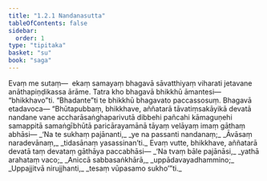 ```yaml
---
title: "1.2.1 Nandanasutta"
tableOfContents: false
sidebar:
  order: 1
type: "tipitaka"
basket: "su"
book: "saga"
---
```



<DynamicBreadcrumb />

<Division number="11" book="saga">

<Paragraph number="38" book="saga">
Evaṃ me sutaṃ—  ekaṃ samayaṃ bhagavā sāvatthiyaṃ viharati jetavane anāthapiṇḍikassa ārāme. Tatra kho bhagavā bhikkhū āmantesi—  “bhikkhavo”ti. “Bhadante”ti te bhikkhū bhagavato paccassosuṃ. Bhagavā etadavoca—
</Paragraph>

<Paragraph number="39" book="saga">
“Bhūtapubbaṃ, bhikkhave, aññatarā tāvatiṃsakāyikā devatā nandane vane accharāsaṅghaparivutā dibbehi pañcahi kāmaguṇehi samappitā samaṅgībhūtā paricārayamānā tāyaṃ velāyaṃ imaṃ gāthaṃ abhāsi—
</Paragraph>

<Paragraph number="40" type="verses" book="saga">
_‘Na te sukhaṃ pajānanti,_  
_ye na passanti nandanaṃ;_  
_Āvāsaṃ naradevānaṃ,_  
_tidasānaṃ yasassinan’ti._  

</Paragraph>

<Paragraph number="41" book="saga">
Evaṃ vutte, bhikkhave, aññatarā devatā taṃ devataṃ gāthāya paccabhāsi—
</Paragraph>

<Paragraph number="42" type="verses" book="saga">
_‘Na tvaṃ bāle pajānāsi,_  
_yathā arahataṃ vaco;_  
_Aniccā sabbasaṅkhārā,_  
_uppādavayadhammino;_  
_Uppajjitvā nirujjhanti,_  
_tesaṃ vūpasamo sukho’”ti._
</Paragraph>
</Division>